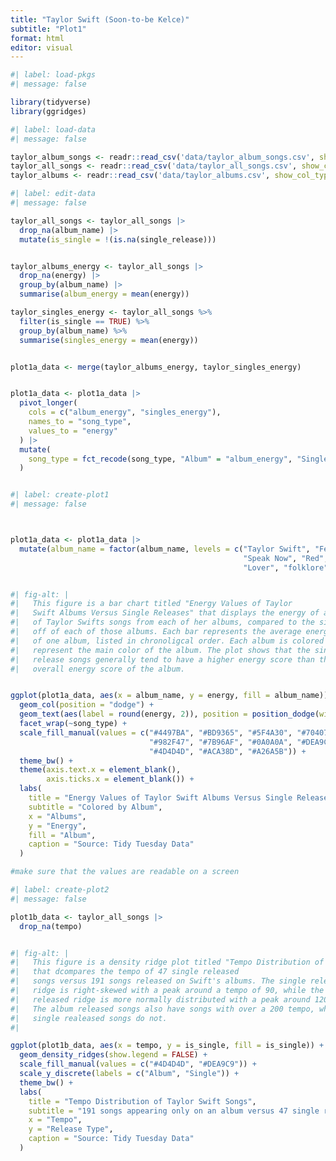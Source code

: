 ```yaml
---
title: "Taylor Swift (Soon-to-be Kelce)"
subtitle: "Plot1"
format: html
editor: visual
---
```


```r
#| label: load-pkgs
#| message: false

library(tidyverse)
library(ggridges)

```

```r
#| label: load-data
#| message: false

taylor_album_songs <- readr::read_csv('data/taylor_album_songs.csv', show_col_types = FALSE)
taylor_all_songs <- readr::read_csv('data/taylor_all_songs.csv', show_col_types = FALSE)
taylor_albums <- readr::read_csv('data/taylor_albums.csv', show_col_types = FALSE)

```

```r
#| label: edit-data
#| message: false

taylor_all_songs <- taylor_all_songs |>
  drop_na(album_name) |>
  mutate(is_single = !(is.na(single_release)))


taylor_albums_energy <- taylor_all_songs |>
  drop_na(energy) |>
  group_by(album_name) |>
  summarise(album_energy = mean(energy))

taylor_singles_energy <- taylor_all_songs %>%
  filter(is_single == TRUE) %>%
  group_by(album_name) %>%
  summarise(singles_energy = mean(energy))


plot1a_data <- merge(taylor_albums_energy, taylor_singles_energy)


plot1a_data <- plot1a_data |>
  pivot_longer(
    cols = c("album_energy", "singles_energy"),
    names_to = "song_type",
    values_to = "energy"
  ) |>
  mutate(
    song_type = fct_recode(song_type, "Album" = "album_energy", "Single" = "singles_energy")
  )



```

```r
#| label: create-plot1
#| message: false



plot1a_data <- plot1a_data |>
  mutate(album_name = factor(album_name, levels = c("Taylor Swift", "Fearless",  "Fearless (Taylor's Version)",
                                                    "Speak Now", "Red", "1989", "reputation",
                                                    "Lover", "folklore", "evermore", "Midnights")))


#| fig-alt: |
#|   This figure is a bar chart titled "Energy Values of Taylor 
#|   Swift Albums Versus Single Releases" that displays the energy of all
#|   of Taylor Swifts songs from each of her albums, compared to the singles
#|   off of each of those albums. Each bar represents the average energy score
#|   of one album, listed in chronoligcal order. Each album is colored to
#|   represent the main color of the album. The plot shows that the single
#|   release songs generally tend to have a higher energy score than the 
#|   overall energy score of the album.


ggplot(plot1a_data, aes(x = album_name, y = energy, fill = album_name)) +
  geom_col(position = "dodge") +
  geom_text(aes(label = round(energy, 2)), position = position_dodge(width = 0.9), vjust = -0.5, size = 2) +
  facet_wrap(~song_type) +
  scale_fill_manual(values = c("#4497BA", "#BD9365", "#5F4A30", "#704073",
                               "#982F47", "#7B96AF", "#0A0A0A", "#DEA9C9",
                               "#4D4D4D", "#ACA38D", "#A26A5B")) +
  theme_bw() +
  theme(axis.text.x = element_blank(),
        axis.ticks.x = element_blank()) +
  labs(
    title = "Energy Values of Taylor Swift Albums Versus Single Releases",
    subtitle = "Colored by Album",
    x = "Albums",
    y = "Energy",
    fill = "Album",
    caption = "Source: Tidy Tuesday Data"
  )

#make sure that the values are readable on a screen
```

```r
#| label: create-plot2
#| message: false

plot1b_data <- taylor_all_songs |>
  drop_na(tempo)


#| fig-alt: |
#|   This figure is a density ridge plot titled "Tempo Distribution of Taylor Swift Songs"
#|   that dcompares the tempo of 47 single released
#|   songs versus 191 songs released on Swift's albums. The single release density
#|   ridge is right-skewed with a peak around a tempo of 90, while the album
#|   released ridge is more normally distributed with a peak around 120 tempo.
#|   The album released songs also have songs with over a 200 tempo, while the
#|   single realeased songs do not.
#|   

ggplot(plot1b_data, aes(x = tempo, y = is_single, fill = is_single)) +
  geom_density_ridges(show.legend = FALSE) +
  scale_fill_manual(values = c("#4D4D4D", "#DEA9C9")) +
  scale_y_discrete(labels = c("Album", "Single")) +
  theme_bw() +
  labs(
    title = "Tempo Distribution of Taylor Swift Songs",
    subtitle = "191 songs appearing only on an album versus 47 single releases",
    x = "Tempo",
    y = "Release Type",
    caption = "Source: Tidy Tuesday Data"
  )
```
